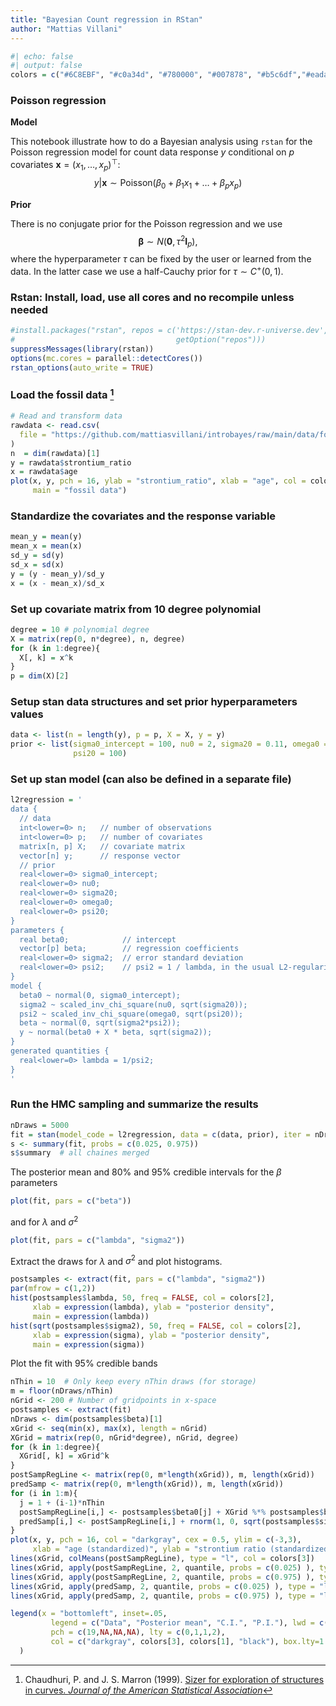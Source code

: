 ```yaml
---
title: "Bayesian Count regression in RStan"
author: "Mattias Villani"
---
```


```r
#| echo: false
#| output: false
colors = c("#6C8EBF", "#c0a34d", "#780000", "#007878", "#b5c6df","#eadaaa")
```


### Poisson regression

**Model**

This notebook illustrate how to do a Bayesian analysis using `rstan` for the Poisson regression model for count data response $y$ conditional on $p$ covariates $\mathbf{x}=(x_1,\dots,x_p)^\top$:
$$y \vert \mathbf{x} \sim \mathrm{Poisson}(\beta_0 + \beta_1 x_1 + \ldots + \beta_p x_p)$$

**Prior**

There is no conjugate prior for the Poisson regression and we use
$$\boldsymbol{\beta} \sim N(\mathbf{0},\tau^2 \mathbf{I}_p),  $$
where the hyperparameter $\tau$ can be fixed by the user or learned from the data. In the latter case we use a half-Cauchy prior for ${\tau \sim C^+(0,1)}$.

### Rstan: Install, load, use all cores and no recompile unless needed
```r
#install.packages("rstan", repos = c('https://stan-dev.r-universe.dev', 
#                                    getOption("repos")))
suppressMessages(library(rstan))
options(mc.cores = parallel::detectCores())
rstan_options(auto_write = TRUE)
```


### Load the fossil data ^[Chaudhuri, P. and J. S. Marron (1999). [Sizer for exploration of structures in curves. *Journal of the American Statistical Association*](https://www.tandfonline.com/doi/abs/10.1080/01621459.1999.10474186)]
```r
# Read and transform data
rawdata <- read.csv(
  file = "https://github.com/mattiasvillani/introbayes/raw/main/data/fossil.csv"
)
n  = dim(rawdata)[1]
y = rawdata$strontium_ratio
x = rawdata$age
plot(x, y, pch = 16, ylab = "strontium_ratio", xlab = "age", col = colors[1], 
     main = "fossil data")
```

### Standardize the covariates and the response variable
```r
mean_y = mean(y)
mean_x = mean(x)
sd_y = sd(y)
sd_x = sd(x)
y = (y - mean_y)/sd_y
x = (x - mean_x)/sd_x
```

### Set up covariate matrix from 10 degree polynomial
```r
degree = 10 # polynomial degree
X = matrix(rep(0, n*degree), n, degree)
for (k in 1:degree){
  X[, k] = x^k
}
p = dim(X)[2]
```

### Setup stan data structures and set prior hyperparameters values
```r
data <- list(n = length(y), p = p, X = X, y = y)
prior <- list(sigma0_intercept = 100, nu0 = 2, sigma20 = 0.11, omega0 = 10, 
              psi20 = 100)
```

### Set up stan model (can also be defined in a separate file)
```r
l2regression = '
data {
  // data
  int<lower=0> n;   // number of observations
  int<lower=0> p;   // number of covariates
  matrix[n, p] X;   // covariate matrix
  vector[n] y;      // response vector
  // prior
  real<lower=0> sigma0_intercept;
  real<lower=0> nu0;
  real<lower=0> sigma20;
  real<lower=0> omega0;
  real<lower=0> psi20;
}
parameters {
  real beta0;            // intercept
  vector[p] beta;        // regression coefficients
  real<lower=0> sigma2;  // error standard deviation
  real<lower=0> psi2;    // psi2 = 1 / lambda, in the usual L2-regularization 
}
model {
  beta0 ~ normal(0, sigma0_intercept);
  sigma2 ~ scaled_inv_chi_square(nu0, sqrt(sigma20));
  psi2 ~ scaled_inv_chi_square(omega0, sqrt(psi20));
  beta ~ normal(0, sqrt(sigma2*psi2));
  y ~ normal(beta0 + X * beta, sqrt(sigma2));  
}
generated quantities {
  real<lower=0> lambda = 1/psi2;
}
'
```

### Run the HMC sampling and summarize the results
```r
nDraws = 5000
fit = stan(model_code = l2regression, data = c(data, prior), iter = nDraws)
s <- summary(fit, probs = c(0.025, 0.975))
s$summary  # all chaines merged
```

The posterior mean and 80% and 95% credible intervals for the $\beta$ parameters
```r
plot(fit, pars = c("beta"))
```
and for $\lambda$ and $\sigma^2$
```r
plot(fit, pars = c("lambda", "sigma2"))
```

Extract the draws for $\lambda$ and $\sigma^2$ and plot histograms.
```r
postsamples <- extract(fit, pars = c("lambda", "sigma2"))
par(mfrow = c(1,2))
hist(postsamples$lambda, 50, freq = FALSE, col = colors[2], 
     xlab = expression(lambda), ylab = "posterior density", 
     main = expression(lambda))
hist(sqrt(postsamples$sigma2), 50, freq = FALSE, col = colors[2], 
     xlab = expression(sigma), ylab = "posterior density",
     main = expression(sigma))
```

Plot the fit with 95% credible bands
```r
nThin = 10  # Only keep every nThin draws (for storage)
m = floor(nDraws/nThin)
nGrid <- 200 # Number of gridpoints in x-space
postsamples <- extract(fit)
nDraws <- dim(postsamples$beta)[1]
xGrid <- seq(min(x), max(x), length = nGrid)
XGrid = matrix(rep(0, nGrid*degree), nGrid, degree)
for (k in 1:degree){
  XGrid[, k] = xGrid^k
}
postSampRegLine <- matrix(rep(0, m*length(xGrid)), m, length(xGrid))
predSamp <- matrix(rep(0, m*length(xGrid)), m, length(xGrid))
for (i in 1:m){
  j = 1 + (i-1)*nThin
  postSampRegLine[i,] <- postsamples$beta0[j] + XGrid %*% postsamples$beta[j,]
  predSamp[i,] <- postSampRegLine[i,] + rnorm(1, 0, sqrt(postsamples$sigma2[i]))
}
plot(x, y, pch = 16, col = "darkgray", cex = 0.5, ylim = c(-3,3),
     xlab = "age (standardized)", ylab = "strontium ratio (standardized)")
lines(xGrid, colMeans(postSampRegLine), type = "l", col = colors[3])
lines(xGrid, apply(postSampRegLine, 2, quantile, probs = c(0.025) ), type = "l", col = colors[1])
lines(xGrid, apply(postSampRegLine, 2, quantile, probs = c(0.975) ), type = "l", col = colors[1])
lines(xGrid, apply(predSamp, 2, quantile, probs = c(0.025) ), type = "l", lty = 2, col = "black")
lines(xGrid, apply(predSamp, 2, quantile, probs = c(0.975) ), type = "l", lty = 2, col =  "black")

legend(x = "bottomleft", inset=.05,
         legend = c("Data", "Posterior mean", "C.I.", "P.I."), lwd = c(3,3,3,3),
         pch = c(19,NA,NA,NA), lty = c(0,1,1,2),
         col = c("darkgray", colors[3], colors[1], "black"), box.lty=1
  )

```



